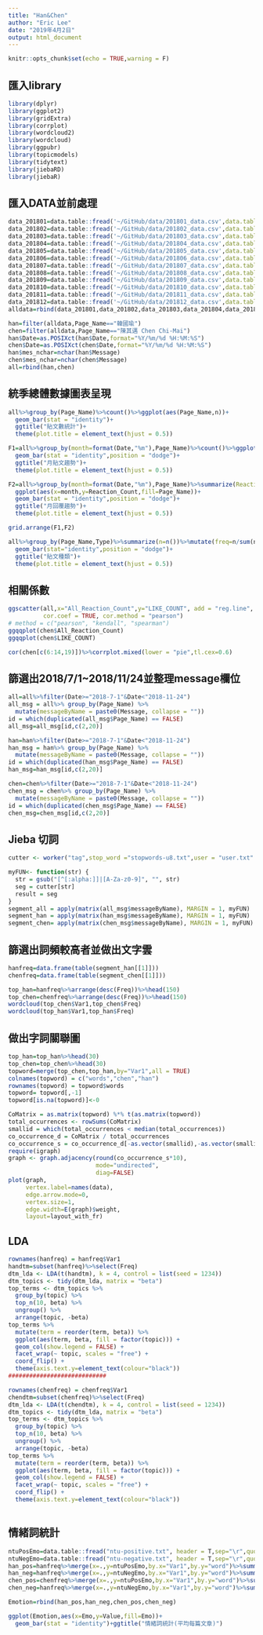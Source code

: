 ```yaml
---
title: "Han&Chen"
author: "Eric Lee"
date: "2019年4月2日"
output: html_document
---
```


```r
knitr::opts_chunk$set(echo = TRUE,warning = F)
```

## 匯入library
```r
library(dplyr)
library(ggplot2)
library(gridExtra)
library(corrplot)
library(wordcloud2)
library(wordcloud)
library(ggpubr)
library(topicmodels)
library(tidytext)
library(jiebaRD)
library(jiebaR)

```


## 匯入DATA並前處理
```r
data_201801=data.table::fread('~/GitHub/data/201801_data.csv',data.table = F,encoding = 'UTF-8')
data_201802=data.table::fread('~/GitHub/data/201802_data.csv',data.table = F,encoding = 'UTF-8')
data_201803=data.table::fread('~/GitHub/data/201803_data.csv',data.table = F,encoding = 'UTF-8')
data_201804=data.table::fread('~/GitHub/data/201804_data.csv',data.table = F,encoding = 'UTF-8')
data_201805=data.table::fread('~/GitHub/data/201805_data.csv',data.table = F,encoding = 'UTF-8')
data_201806=data.table::fread('~/GitHub/data/201806_data.csv',data.table = F,encoding = 'UTF-8')
data_201807=data.table::fread('~/GitHub/data/201807_data.csv',data.table = F,encoding = 'UTF-8')
data_201808=data.table::fread('~/GitHub/data/201808_data.csv',data.table = F,encoding = 'UTF-8')
data_201809=data.table::fread('~/GitHub/data/201809_data.csv',data.table = F,encoding = 'UTF-8')
data_201810=data.table::fread('~/GitHub/data/201810_data.csv',data.table = F,encoding = 'UTF-8')
data_201811=data.table::fread('~/GitHub/data/201811_data.csv',data.table = F,encoding = 'UTF-8')
data_201812=data.table::fread('~/GitHub/data/201812_data.csv',data.table = F,encoding = 'UTF-8')
alldata=rbind(data_201801,data_201802,data_201803,data_201804,data_201805,data_201806,data_201807,data_201808,data_201809,data_201810,data_201811,data_201812)

han=filter(alldata,Page_Name=="韓國瑜")
chen=filter(alldata,Page_Name=="陳其邁 Chen Chi-Mai")
han$Date=as.POSIXct(han$Date,format="%Y/%m/%d %H:%M:%S")
chen$Date=as.POSIXct(chen$Date,format="%Y/%m/%d %H:%M:%S")
han$mes_nchar=nchar(han$Message)
chen$mes_nchar=nchar(chen$Message)
all=rbind(han,chen)

```

## 統季總體數據圖表呈現
```r
all%>%group_by(Page_Name)%>%count()%>%ggplot(aes(Page_Name,n))+
  geom_bar(stat = "identity")+
  ggtitle("貼文數統計")+
  theme(plot.title = element_text(hjust = 0.5))

F1=all%>%group_by(month=format(Date,"%m"),Page_Name)%>%count()%>%ggplot(aes(x=month,y=n,fill=Page_Name))+
  geom_bar(stat = "identity",position = "dodge")+
  ggtitle("月貼文趨勢")+
  theme(plot.title = element_text(hjust = 0.5))

F2=all%>%group_by(month=format(Date,"%m"),Page_Name)%>%summarize(Reaction_Count=sum(All_Reaction_Count))%>%
  ggplot(aes(x=month,y=Reaction_Count,fill=Page_Name))+
  geom_bar(stat = "identity",position = "dodge")+
  ggtitle("月回覆趨勢")+
  theme(plot.title = element_text(hjust = 0.5))

grid.arrange(F1,F2)

all%>%group_by(Page_Name,Type)%>%summarize(n=n())%>%mutate(freq=n/sum(n))%>%ggplot(aes(Type,freq,fill=Page_Name))+
  geom_bar(stat="identity",position = "dodge")+
  ggtitle("貼文種類")+
  theme(plot.title = element_text(hjust = 0.5))

```


## 相關係數 
```r
ggscatter(all,x="All_Reaction_Count",y="LIKE_COUNT", add = "reg.line", conf.int = TRUE, 
          cor.coef = TRUE, cor.method = "pearson")
# method = c("pearson", "kendall", "spearman")
ggqqplot(chen$All_Reaction_Count)  
ggqqplot(chen$LIKE_COUNT)          

cor(chen[c(6:14,19)])%>%corrplot.mixed(lower = "pie",tl.cex=0.6)

```


## 篩選出2018/7/1~2018/11/24並整理message欄位

```r

all=all%>%filter(Date>="2018-7-1"&Date<"2018-11-24")
all_msg = all%>% group_by(Page_Name) %>% 
  mutate(messageByName = paste0(Message, collapse = ""))
id = which(duplicated(all_msg$Page_Name) == FALSE)
all_msg=all_msg[id,c(2,20)]

han=han%>%filter(Date>="2018-7-1"&Date<"2018-11-24")
han_msg = han%>% group_by(Page_Name) %>% 
  mutate(messageByName = paste0(Message, collapse = ""))
id = which(duplicated(han_msg$Page_Name) == FALSE)
han_msg=han_msg[id,c(2,20)]

chen=chen%>%filter(Date>="2018-7-1"&Date<"2018-11-24")
chen_msg = chen%>% group_by(Page_Name) %>% 
  mutate(messageByName = paste0(Message, collapse = ""))
id = which(duplicated(chen_msg$Page_Name) == FALSE)
chen_msg=chen_msg[id,c(2,20)]
```

## Jieba 切詞
```r
cutter <- worker("tag",stop_word ="stopwords-u8.txt",user = "user.txt" ,encoding = "UTF-8",bylines = T)

myFUN<- function(str) {
  str = gsub("[^[:alpha:]]|[A-Za-z0-9]", "", str)
  seg = cutter[str]
  result = seg
}
segment_all = apply(matrix(all_msg$messageByName), MARGIN = 1, myFUN)
segment_han = apply(matrix(han_msg$messageByName), MARGIN = 1, myFUN)
segment_chen= apply(matrix(chen_msg$messageByName), MARGIN = 1, myFUN)
```

## 篩選出詞頻較高者並做出文字雲
```r

hanfreq=data.frame(table(segment_han[[1]]))
chenfreq=data.frame(table(segment_chen[[1]]))

top_han=hanfreq%>%arrange(desc(Freq))%>%head(150)
top_chen=chenfreq%>%arrange(desc(Freq))%>%head(150)
wordcloud(top_chen$Var1,top_chen$Freq)
wordcloud(top_han$Var1,top_han$Freq)
```



## 做出字詞關聯圖
```r
top_han=top_han%>%head(30)
top_chen=top_chen%>%head(30)
topword=merge(top_chen,top_han,by="Var1",all = TRUE)
colnames(topword) = c("words","chen","han")
rownames(topword) = topword$words
topword= topword[,-1]
topword[is.na(topword)]<-0

CoMatrix = as.matrix(topword) %*% t(as.matrix(topword))
total_occurrences <- rowSums(CoMatrix)
smallid = which(total_occurrences < median(total_occurrences))
co_occurrence_d = CoMatrix / total_occurrences
co_occurrence_s = co_occurrence_d[-as.vector(smallid),-as.vector(smallid)]
require(igraph)
graph <- graph.adjacency(round(co_occurrence_s*10),
                         mode="undirected",
                         diag=FALSE)
plot(graph,
     vertex.label=names(data),
     edge.arrow.mode=0,
     vertex.size=1,
     edge.width=E(graph)$weight,
     layout=layout_with_fr)

```

## LDA

```r
rownames(hanfreq) = hanfreq$Var1
handtm=subset(hanfreq)%>%select(Freq)
dtm_lda <- LDA(t(handtm), k = 4, control = list(seed = 1234))
dtm_topics <- tidy(dtm_lda, matrix = "beta")
top_terms <- dtm_topics %>%
  group_by(topic) %>%
  top_n(10, beta) %>%
  ungroup() %>%
  arrange(topic, -beta)
top_terms %>%
  mutate(term = reorder(term, beta)) %>%
  ggplot(aes(term, beta, fill = factor(topic))) +
  geom_col(show.legend = FALSE) +
  facet_wrap(~ topic, scales = "free") +
  coord_flip() +
  theme(axis.text.y=element_text(colour="black"))
############################

rownames(chenfreq) = chenfreq$Var1
chendtm=subset(chenfreq)%>%select(Freq)
dtm_lda <- LDA(t(chendtm), k = 4, control = list(seed = 1234))
dtm_topics <- tidy(dtm_lda, matrix = "beta")
top_terms <- dtm_topics %>%
  group_by(topic) %>%
  top_n(10, beta) %>%
  ungroup() %>%
  arrange(topic, -beta)
top_terms %>%
  mutate(term = reorder(term, beta)) %>%
  ggplot(aes(term, beta, fill = factor(topic))) +
  geom_col(show.legend = FALSE) +
  facet_wrap(~ topic, scales = "free") +
  coord_flip() +
  theme(axis.text.y=element_text(colour="black"))



```

## 情緒詞統計
```r
ntuPosEmo=data.table::fread("ntu-positive.txt", header = T,sep="\r",quote = "", stringsAsFactors = F,encoding = "UTF-8")
ntuNegEmo=data.table::fread("ntu-negative.txt", header = T,sep="\r",quote = "", stringsAsFactors = F,encoding = "UTF-8")
han_pos=hanfreq%>%merge(x=.,y=ntuPosEmo,by.x="Var1",by.y="word")%>%summarize(Emo="han_pos",Value=sum(Freq)/232)
han_neg=hanfreq%>%merge(x=.,y=ntuNegEmo,by.x="Var1",by.y="word")%>%summarize(Emo="han_neg",Value=sum(Freq)/232)
chen_pos=chenfreq%>%merge(x=.,y=ntuPosEmo,by.x="Var1",by.y="word")%>%summarize(Emo="chen_pos",Value=sum(Freq)/364)
chen_neg=hanfreq%>%merge(x=.,y=ntuNegEmo,by.x="Var1",by.y="word")%>%summarize(Emo="chen_neg",Value=sum(Freq)/364)

Emotion=rbind(han_pos,han_neg,chen_pos,chen_neg)

ggplot(Emotion,aes(x=Emo,y=Value,fill=Emo))+
  geom_bar(stat = "identity")+ggtitle("情緒詞統計(平均每篇文章)")

```

